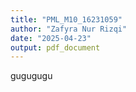 ---
title: "PML_M10_16231059"
author: "Zafyra Nur Rizqi"
date: "2025-04-23"
output: pdf_document
---
gugugugu